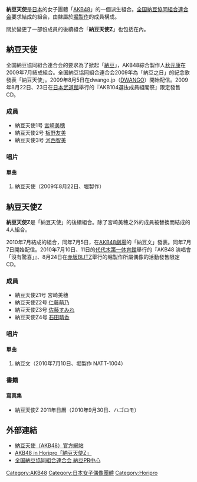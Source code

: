'''納豆天使'''是[[日本|日本]]的女子團體「[[AKB48|AKB48]]」的一個派生組合。[[全国納豆協同組合連合会|全国納豆協同組合連合会]]要求結成的組合，由隸屬於[[堀製作|堀製作]]的成員構成。

關於變更了一部份成員的後續組合「'''納豆天使Z'''」也包括在內。

== 納豆天使 ==
{{藝人
| 姓名 = 納豆天使
| 類型 = 組合
| 國籍 = {{JPN}}
| 音樂類型 = [[J-POP|J-POP]]
| 出道日期 = 2009年7月 -
| 經紀公司 = 堀製作
|相關團體 = [[秋元康|秋元康]]<br />[[AKB48|AKB48]]
|URL =
|Current_members =
|Past_members =
}}
全国納豆協同組合連合会的要求為了掀起「[[納豆|納豆]]」，AKB48綜合製作人[[秋元康|秋元康]]在2009年7月結成組合。全国納豆協同組合連合会2009年為「納豆之日」的紀念歌發表「納豆天使」。2009年8月5日在dwango.jp（[[DWANGO|DWANGO]]）開始配信。2009年8月22日、23日在[[日本武道館|日本武道館]]舉行的『AKB104選抜成員組閣祭』限定發售CD。

=== 成員 ===
* 納豆天使1号 [[宮崎美穗|宮崎美穗]]
* 納豆天使2号 [[板野友美|板野友美]]
* 納豆天使3号 [[河西智美|河西智美]]

=== 唱片 ===
==== 單曲 ====
# 納豆天使（2009年8月22日、堀製作）

== 納豆天使Z ==
{{藝人
| 姓名 = 納豆天使Z
| 類型 = 組合
| 國籍 = {{JPN}}
| 音樂類型 = [[J-POP|J-POP]]
| 出道日期 = 2010年7月5日 -
| 經紀公司 = 堀製作
|相關團體 = 秋元康<br/>AKB48
|URL = 
|Current_members =
}}
'''納豆天使Z'''是「納豆天使」的後續組合。除了宮崎美穂之外的成員被替換而結成的4人組合。

2010年7月結成的組合，同年7月5日，在[[AKB48劇場|AKB48劇場]]的「納豆文」發表。同年7月7日開始配信。2010年7月10日、11日的[[代代木第一体育館|代代木第一体育館]]舉行的『AKB48 演唱會「沒有驚喜」』、8月24日在[[赤坂BLITZ|赤坂BLITZ]]舉行的堀製作所屬偶像的活動發售限定CD。

=== 成員 ===
* 納豆天使Z1号 宮崎美穗
* 納豆天使Z2号 [[仁藤萌乃|仁藤萌乃]]
* 納豆天使Z3号 [[佐藤すみれ|佐藤すみれ]]
* 納豆天使Z4号 [[石田晴香|石田晴香]]

=== 唱片 ===
==== 單曲 ====
# 納豆文（2010年7月10日、堀製作 NATT-1004）

=== 書籍 ===
==== 寫真集 ====
* 納豆天使Z 2011年日曆（2010年9月30日、ハゴロモ）

== 外部連結 ==
* [https://web.archive.org/web/20110825151942/http://pc.akb48-horipro.net/nattoangel/ 納豆天使（AKB48）官方網站]{{ja icon}}
* [https://web.archive.org/web/20110917015755/http://pc.akb48-horipro.net/source/nattou.html AKB48 in Horipro「納豆天使Z」]{{ja icon}}
* [https://web.archive.org/web/20130619062010/http://www.710.or.jp/angel/ 全国納豆協同組合連合会 納豆PR中心]{{ja icon}}

{{AKB48}}

{{DEFAULTSORT:Natsutouenshieru}}
[[Category:AKB48|Category:AKB48]]
[[Category:日本女子偶像團體|Category:日本女子偶像團體]]
[[Category:Horipro|Category:Horipro]]